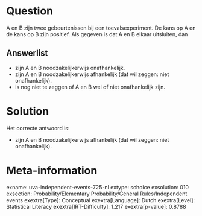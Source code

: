 Question
========

A en B zijn twee gebeurtenissen bij een toevalsexperiment. De kans op A
en de kans op B zijn positief. Als gegeven is dat A en B elkaar
uitsluiten, dan

Answerlist
----------

* zijn A en B noodzakelijkerwijs onafhankelijk.
* zijn A en B noodzakelijkerwijs afhankelijk (dat wil zeggen: niet onafhankelijk).
* is nog niet te zeggen of A en B wel of niet onafhankelijk zijn.

Solution
========

Het correcte antwoord is: 

* zijn A en B noodzakelijkerwijs afhankelijk (dat wil zeggen: niet onafhankelijk).

Meta-information
================
exname: uva-independent-events-725-nl
extype: schoice
exsolution: 010
exsection: Probability/Elementary Probability/General Rules/Independent events
exextra[Type]: Conceptual
exextra[Language]: Dutch
exextra[Level]: Statistical Literacy
exextra[IRT-Difficulty]: 1.217
exextra[p-value]: 0.8788
